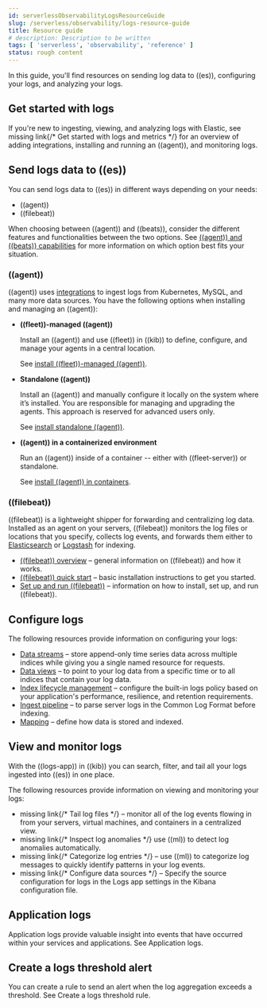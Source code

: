 ```yaml
---
id: serverlessObservabilityLogsResourceGuide
slug: /serverless/observability/logs-resource-guide
title: Resource guide
# description: Description to be written
tags: [ 'serverless', 'observability', 'reference' ]
status: rough content
---
```



<RoughContent />

<div id="logs-checklist"></div>

In this guide, you'll find resources on sending log data to ((es)), configuring your logs, and analyzing your logs. 

<div id="logs-getting-started-checklist"></div>

## Get started with logs

If you're new to ingesting, viewing, and analyzing logs with Elastic, see <DocBadge><DocIcon size="s" type="unlink" title="missing link"/> missing link</DocBadge>{/*  <DocLink id="enObservabilityLogsMetricsGetStarted">Get started with logs and metrics</DocLink> */} for an overview of adding integrations, installing and running an ((agent)), and monitoring logs.

<div id="logs-send-data-checklist"></div>

## Send logs data to ((es))

You can send logs data to ((es)) in different ways depending on your needs: 

- ((agent))
- ((filebeat)) 

When choosing between ((agent)) and ((beats)), consider the different features and functionalities between the two options. 
See [((agent)) and ((beats)) capabilities](((fleet-guide))/beats-agent-comparison.html) for more information on which option best fits your situation.

<div id="agent-ref-guide"></div>

### ((agent))
((agent)) uses [integrations](https://www.elastic.co/integrations/data-integrations) to ingest logs from Kubernetes, MySQL, and many more data sources.
You have the following options when installing and managing an ((agent)):

* **((fleet))-managed ((agent))**

    Install an ((agent)) and use ((fleet)) in ((kib)) to define, configure, and manage your agents in a central location.

    See [install ((fleet))-managed ((agent))](((fleet-guide))/install-fleet-managed-elastic-agent.html).

* **Standalone ((agent))**

    Install an ((agent)) and manually configure it locally on the system where it’s installed. 
    You are responsible for managing and upgrading the agents. 
    This approach is reserved for advanced users only.

    See [install standalone ((agent))](((fleet-guide))/install-standalone-elastic-agent.html).

* **((agent)) in a containerized environment**

    Run an ((agent)) inside of a container -- either with ((fleet-server)) or standalone.

    See [install ((agent)) in containers](((fleet-guide))/install-elastic-agents-in-containers.html).

<div id="beats-ref-guide"></div>

### ((filebeat))
((filebeat)) is a lightweight shipper for forwarding and centralizing log data.
Installed as an agent on your servers, ((filebeat)) monitors the log files or locations that you specify, collects log events, and forwards them 
either to [Elasticsearch](https://www.elastic.co/products/elasticsearch) or
[Logstash](https://www.elastic.co/products/logstash) for indexing.

- [((filebeat)) overview](((filebeat-ref))/filebeat-overview.html) – general information on ((filebeat)) and how it works.
- [((filebeat)) quick start](((filebeat-ref))/filebeat-installation-configuration.html) – basic installation instructions to get you started.
- [Set up and run ((filebeat))](((filebeat-ref))/setting-up-and-running.html) – information on how to install, set up, and run ((filebeat)).

<div id="logs-configure-data-checklist"></div>

## Configure logs

The following resources provide information on configuring your logs:

- [Data streams](((ref))/data-streams.html) – store append-only time series data across multiple indices while giving you a single named resource for requests.
- [Data views](((kibana-ref))/data-views.html) – to point to your log data from a specific time or to all indices that contain your log data.  
- [Index lifecycle management](((ref))/example-using-index-lifecycle-policy.html) – configure the built-in logs policy based on your application's performance, resilience, and retention requirements.
- [Ingest pipeline](((ref))/common-log-format-example.html) – to parse server logs in the Common Log Format before indexing.
- [Mapping](((ref))/mapping.html) – define how data is stored and indexed.

<div id="logs-monitor-checklist"></div>

## View and monitor logs

With the ((logs-app)) in ((kib)) you can search, filter, and tail all your logs ingested into ((es)) in one place.

The following resources provide information on viewing and monitoring your logs:

- <DocBadge><DocIcon size="s" type="unlink" title="missing link"/> missing link</DocBadge>{/*  <DocLink id="enObservabilityTailLogs">Tail log files</DocLink> */} – monitor all of the log events flowing in from your servers, virtual machines, and containers in a centralized view.
- <DocBadge><DocIcon size="s" type="unlink" title="missing link"/> missing link</DocBadge>{/*  <DocLink id="enObservabilityInspectLogAnomalies">Inspect log anomalies</DocLink> */} use ((ml)) to detect log anomalies automatically.
- <DocBadge><DocIcon size="s" type="unlink" title="missing link"/> missing link</DocBadge>{/*  <DocLink id="enObservabilityCategorizeLogs">Categorize log entries</DocLink> */} – use ((ml)) to categorize log messages to quickly identify patterns in your log events.
- <DocBadge><DocIcon size="s" type="unlink" title="missing link"/> missing link</DocBadge>{/*  <DocLink id="enObservabilityConfigureDataSources">Configure data sources</DocLink> */} – Specify the source configuration for logs in the Logs app settings in the Kibana configuration file.

<div id="logs-app-checklist"></div>

## Application logs

Application logs provide valuable insight into events that have occurred within your services and applications.
See <DocLink id="serverlessObservabilityApmCorrelateLogs">Application logs</DocLink>. 

<div id="logs-alerts-checklist"></div>

## Create a logs threshold alert

You can create a rule to send an alert when the log aggregation exceeds a threshold.
See <DocLink id="serverlessObservabilityCreateLogThresholdRule">Create a logs threshold rule</DocLink>.